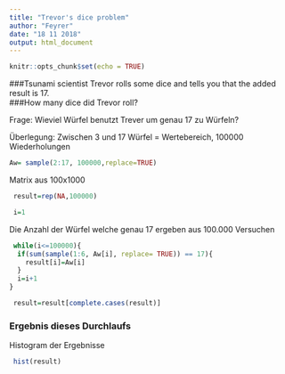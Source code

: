 ```yaml
---
title: "Trevor's dice problem"
author: "Feyrer"
date: "18 11 2018"
output: html_document
---
```


```r
knitr::opts_chunk$set(echo = TRUE)
```

###Tsunami scientist Trevor rolls some dice and tells you that the added result is 17.  
###How many dice did Trevor roll?

Frage: Wieviel Würfel benutzt Trever um genau 17 zu Würfeln?

Überlegung: Zwischen 3 und 17 Würfel = Wertebereich, 100000 Wiederholungen

```r
Aw= sample(2:17, 100000,replace=TRUE)
```
Matrix aus 100x1000
```r
 result=rep(NA,100000)
```

```r
 i=1
```
Die Anzahl der Würfel welche genau 17 ergeben aus 100.000 Versuchen
```r
 while(i<=100000){
  if(sum(sample(1:6, Aw[i], replace= TRUE)) == 17){
    result[i]=Aw[i]
  }
  i=i+1
}
```

```r
 result=result[complete.cases(result)]
```
### Ergebnis dieses Durchlaufs
Histogram der Ergebnisse 
```r
 hist(result)
```
